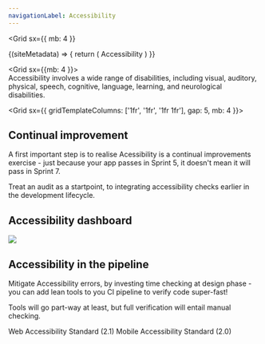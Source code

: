 ```yaml
---
navigationLabel: Accessibility
---
```



<Grid
  sx={{
    mb: 4
  }}
>
<SiteMetaData>
  {(siteMetadata) => {
    return (
      <Fragment>
        <Heading variant="styles.h1">Accessibility</Heading>
      </Fragment>
    )
  }}
</SiteMetaData>
</Grid>

<Grid  sx={{mb: 4 }}>  
<Message variant='secondary' mb={4}>
Accessibility involves a wide range of disabilities, including visual, auditory, physical, speech, cognitive, language, learning, and neurological disabilities. 
</Message>

</Grid>

<Grid  sx={{ gridTemplateColumns: ['1fr', '1fr', '1fr 1fr'], gap: 5, mb: 4 }}>  
<Box>

## Continual improvement

A first important step is to realise Acessibility is a continual improvements exercise - just because your app passes in Sprint 5, it doesn't mean it will pass in Sprint 7. 

Treat an audit as a startpoint, to integrating accessibility checks earlier in the development lifecycle.

</Box>

<Box>

## Accessibility dashboard

<Image src="https://raw.githubusercontent.com/jaffamonkey/gatsby-theme-terminal/main/static/images/pa11y.png" />
</Box>
</Grid>
<Grid sx={{mb: 4 }}>  

## Accessibility in the pipeline

Mitigate Accessibility errors, by investing time checking at design phase - you can add lean tools to you CI pipeline to verify code super-fast!

Tools will go part-way at least, but full verification will entail manual checking.

<Link href='https://www.w3.org/TR/WCAG21/'>Web Accessibility Standard (2.1)</Link>
<Link href='https://www.w3.org/WAI/standards-guidelines/mobile/'>Mobile Accessibility Standard (2.0)</Link>
</Box>
</Grid>